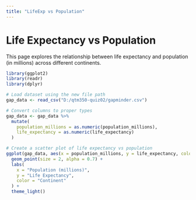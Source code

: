 ```yaml
---
title: "LifeExp vs Population"
---
```


# Life Expectancy vs Population

This page explores the relationship between life expectancy and population (in millions) across different continents.

```r
library(ggplot2)
library(readr)
library(dplyr)

# Load dataset using the new file path
gap_data <- read_csv("D:/qtm350-quiz02/gapminder.csv")

# Convert columns to proper types
gap_data <- gap_data %>%
  mutate(
    population_millions = as.numeric(population_millions),
    life_expectancy = as.numeric(life_expectancy)
  )

# Create a scatter plot of life expectancy vs population
ggplot(gap_data, aes(x = population_millions, y = life_expectancy, color = continent)) +
  geom_point(size = 2, alpha = 0.7) +
  labs(
    x = "Population (millions)",
    y = "Life Expectancy",
    color = "Continent"
  ) +
  theme_light()
```